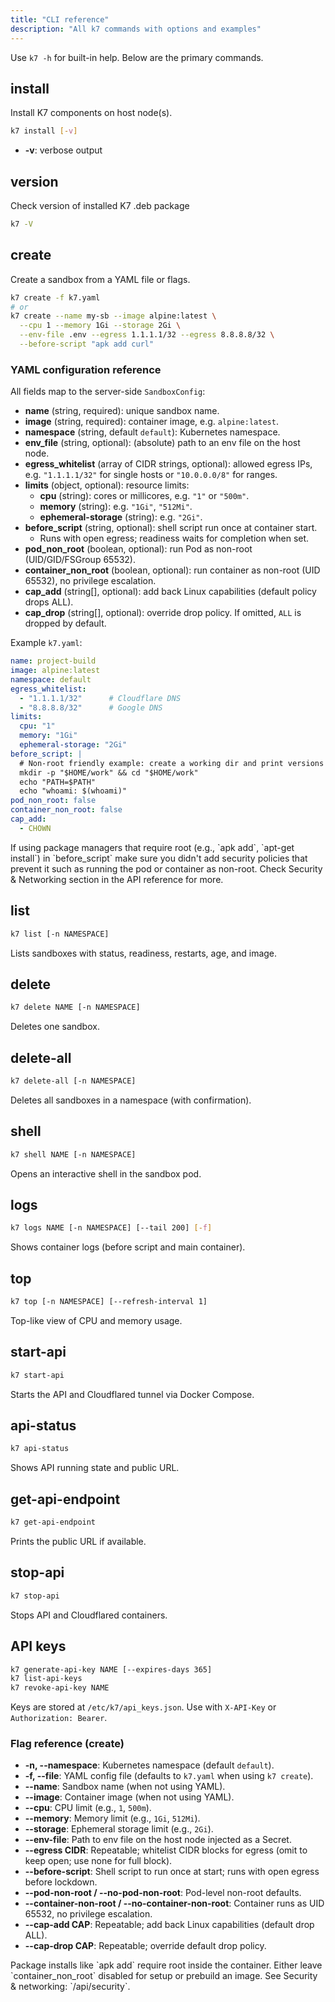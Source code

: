 ```yaml
---
title: "CLI reference"
description: "All k7 commands with options and examples"
---
```


Use `k7 -h` for built-in help. Below are the primary commands.

## install

Install K7 components on host node(s).

```bash
k7 install [-v]
```

- **-v**: verbose output

## version

Check version of installed K7 .deb package

```bash
k7 -V
```

## create

Create a sandbox from a YAML file or flags.

```bash
k7 create -f k7.yaml
# or
k7 create --name my-sb --image alpine:latest \
  --cpu 1 --memory 1Gi --storage 2Gi \
  --env-file .env --egress 1.1.1.1/32 --egress 8.8.8.8/32 \
  --before-script "apk add curl"
```

### YAML configuration reference

All fields map to the server-side `SandboxConfig`:

- **name** (string, required): unique sandbox name.
- **image** (string, required): container image, e.g. `alpine:latest`.
- **namespace** (string, default `default`): Kubernetes namespace.
- **env_file** (string, optional): (absolute) path to an env file on the host node.
- **egress_whitelist** (array of CIDR strings, optional): allowed egress IPs, e.g. `"1.1.1.1/32"` for single hosts or `"10.0.0.0/8"` for ranges.
- **limits** (object, optional): resource limits:
  - **cpu** (string): cores or millicores, e.g. `"1"` or `"500m"`.
  - **memory** (string): e.g. `"1Gi"`, `"512Mi"`.
  - **ephemeral-storage** (string): e.g. `"2Gi"`.
- **before_script** (string, optional): shell script run once at container start.
  - Runs with open egress; readiness waits for completion when set.
- **pod_non_root** (boolean, optional): run Pod as non-root (UID/GID/FSGroup 65532).
- **container_non_root** (boolean, optional): run container as non-root (UID 65532), no privilege escalation.
- **cap_add** (string[], optional): add back Linux capabilities (default policy drops ALL).
- **cap_drop** (string[], optional): override drop policy. If omitted, `ALL` is dropped by default.

Example `k7.yaml`:

```yaml
name: project-build
image: alpine:latest
namespace: default
egress_whitelist:
  - "1.1.1.1/32"      # Cloudflare DNS
  - "8.8.8.8/32"      # Google DNS
limits:
  cpu: "1"
  memory: "1Gi"
  ephemeral-storage: "2Gi"
before_script: |
  # Non-root friendly example: create a working dir and print versions
  mkdir -p "$HOME/work" && cd "$HOME/work"
  echo "PATH=$PATH"
  echo "whoami: $(whoami)"
pod_non_root: false
container_non_root: false
cap_add:
  - CHOWN
```

<Warning>
If using package managers that require root (e.g., `apk add`, `apt-get install`) in `before_script` make sure you didn't add security policies that prevent it such as running the pod or container as non-root. Check Security & Networking section in the API reference for more.
</Warning>


## list

```bash
k7 list [-n NAMESPACE]
```
Lists sandboxes with status, readiness, restarts, age, and image.

## delete

```bash
k7 delete NAME [-n NAMESPACE]
```
Deletes one sandbox.

## delete-all

```bash
k7 delete-all [-n NAMESPACE]
```
Deletes all sandboxes in a namespace (with confirmation).

## shell

```bash
k7 shell NAME [-n NAMESPACE]
```
Opens an interactive shell in the sandbox pod.

## logs

```bash
k7 logs NAME [-n NAMESPACE] [--tail 200] [-f]
```
Shows container logs (before script and main container).

## top

```bash
k7 top [-n NAMESPACE] [--refresh-interval 1]
```
Top-like view of CPU and memory usage.

## start-api

```bash
k7 start-api 
```
Starts the API and Cloudflared tunnel via Docker Compose.

## api-status

```bash
k7 api-status
```
Shows API running state and public URL.

## get-api-endpoint

```bash
k7 get-api-endpoint
```
Prints the public URL if available.

## stop-api

```bash
k7 stop-api
```
Stops API and Cloudflared containers.

## API keys

```bash
k7 generate-api-key NAME [--expires-days 365]
k7 list-api-keys
k7 revoke-api-key NAME
```

Keys are stored at `/etc/k7/api_keys.json`. Use with `X-API-Key` or `Authorization: Bearer`.

### Flag reference (create)

- **-n, --namespace**: Kubernetes namespace (default `default`).
- **-f, --file**: YAML config file (defaults to `k7.yaml` when using `k7 create`).
- **--name**: Sandbox name (when not using YAML).
- **--image**: Container image (when not using YAML).
- **--cpu**: CPU limit (e.g., `1`, `500m`).
- **--memory**: Memory limit (e.g., `1Gi`, `512Mi`).
- **--storage**: Ephemeral storage limit (e.g., `2Gi`).
- **--env-file**: Path to env file on the host node injected as a Secret.
- **--egress CIDR**: Repeatable; whitelist CIDR blocks for egress (omit to keep open; use none for full block).
- **--before-script**: Shell script to run once at start; runs with open egress before lockdown.
- **--pod-non-root / --no-pod-non-root**: Pod-level non-root defaults.
- **--container-non-root / --no-container-non-root**: Container runs as UID 65532, no privilege escalation.
- **--cap-add CAP**: Repeatable; add back Linux capabilities (default drop ALL).
- **--cap-drop CAP**: Repeatable; override default drop policy.

<Info>
Package installs like `apk add` require root inside the container. Either leave `container_non_root` disabled for setup or prebuild an image. See Security & networking: `/api/security`.
</Info>


